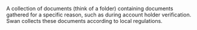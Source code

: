 A collection of documents (think of a folder) containing documents gathered for a specific reason, such as during account holder verification.
Swan collects these documents according to local regulations.
